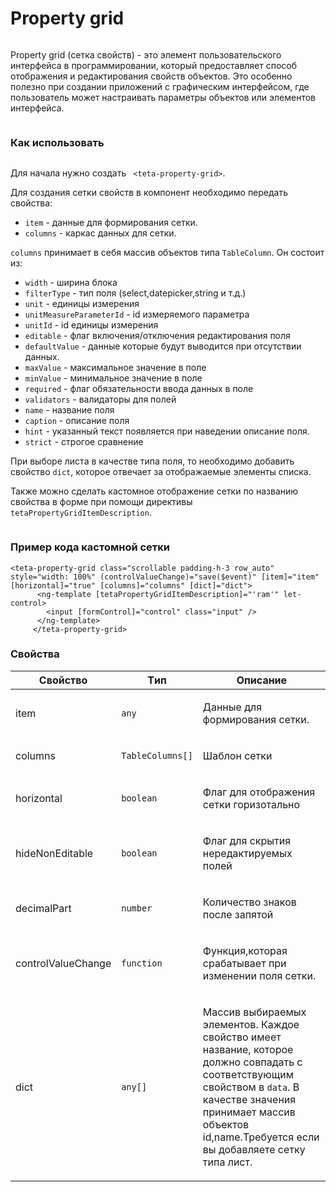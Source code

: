 
<Meta of={PropertyGridStories}/>

<div class='column gap-24'>
  <h1>Property grid</h1>
  <div class='column'>
    <p>Property grid (сетка свойств) - это элемент пользовательского интерфейса в программировании, который предоставляет способ отображения и редактирования свойств объектов. Это особенно полезно при создании приложений с графическим интерфейсом, где пользователь может настраивать параметры объектов или элементов интерфейса.</p>
  </div>
  <h3>Как использовать</h3>
  <div class='column'>
    <p>Для начала нужно создать <code> &lt;teta-property-grid&gt;</code>.</p>
    <p>Для создания сетки свойств в компонент необходимо передать свойства:</p>
    <ul>
      <li><code>item</code> - данные для формирования сетки.</li>
      <li><code>columns</code> - каркас данных для сетки.</li>
    </ul>
    <p><code>columns</code> принимает в себя массив объектов типа <code>TableColumn</code>. Он состоит из:</p>
    <ul>
      <li><code>width</code> - ширина  блока</li>
      <li><code>filterType</code> - тип поля (select,datepicker,string и т.д.)</li>
      <li><code>unit</code> - единицы измерения</li>
      <li><code>unitMeasureParameterId</code> - id измеряемого параметра </li>
      <li><code>unitId</code> - id единицы измерения</li>
      <li><code>editable</code> - флаг включения/отключения редактирования поля</li>
      <li><code>defaultValue</code> - данные которые будут выводится при отсутствии данных.</li>
      <li><code>maxValue</code> - максимальное значение в поле</li>
      <li><code>minValue</code> - минимальное значение в поле</li>
      <li><code>required</code> - флаг обязательности ввода данных в поле</li>
      <li><code>validators</code> - валидаторы для полей</li>
      <li><code>name</code> - название поля</li>
      <li><code>caption</code> - описание поля</li>
      <li><code>hint</code> - указанный текст появляется при наведении описание поля.</li>
      <li><code>strict</code> - строгое сравнение </li>
    </ul>
    <p>При выборе листа в качестве типа поля, то необходимо добавить свойство <code>dict</code>, которое отвечает за отображаемые элементы списка.</p>
    <p>Также можно сделать кастомное отображение сетки по названию свойства в форме при помощи директивы <code>tetaPropertyGridItemDescription</code>.</p>
  </div>
  <h3>Пример кода кастомной сетки</h3>
  <p><pre><code>&lt;teta-property-grid class="scrollable padding-h-3 row_auto" style="width: 100%" (controlValueChange)="save($event)" [item]="item" [horizontal]="true" [columns]="columns" [dict]="dict"&gt;
    &nbsp;&nbsp;&lt;ng-template [tetaPropertyGridItemDescription]="'ram'" let-control&gt;
    &nbsp;&nbsp;&nbsp;&nbsp;&lt;input [formControl]="control" class="input" /&gt;
    &nbsp;&nbsp;&lt;/ng-template&gt;
    &nbsp;&lt;/teta-property-grid&gt;</code></pre></p>
  <h3>Свойства</h3>
  <table>
    <thead>
    <tr>
      <th>Свойство</th>
      <th>Tип</th>
      <th>Описание</th>
    </tr>
    </thead>
    <tbody>
    <tr>
      <td class='text-align-center'>
        <p>item</p>
      </td>
      <td class='text-align-center'>
        <code>any</code>
      </td>
      <td class='text-align-center'>
        <p>Данные для формирования сетки.</p>
      </td>
    </tr>
    <tr>
      <td class='text-align-center'>
        <p>columns</p>
      </td>
      <td class='text-align-center'>
        <code>TableColumns[]</code>
      </td>
      <td class='text-align-center'>
        <p>Шаблон сетки</p>
      </td>
    </tr>
    <tr>
      <td class='text-align-center'>
        <p>horizontal</p>
      </td>
      <td class='text-align-center'>
        <code>boolean</code>
      </td>
      <td class='text-align-center'>
        <p>Флаг для отображения сетки горизотально</p>
      </td>
    </tr>
    <tr>
      <td class='text-align-center'>
        <p>hideNonEditable</p>
      </td>
      <td class='text-align-center'>
        <code>boolean</code>
      </td>
      <td class='text-align-center'>
        <p>Флаг для скрытия нередактируемых полей</p>
      </td>
    </tr>
    <tr>
      <td class='text-align-center'>
        <p>decimalPart</p>
      </td>
      <td class='text-align-center'>
        <code>number</code>
      </td>
      <td class='text-align-center'>
        <p>Количество знаков после запятой</p>
      </td>
    </tr>
    <tr>
      <td class='text-align-center'>
        <p>controlValueChange</p>
      </td>
      <td class='text-align-center'>
        <code>function</code>
      </td>
      <td class='text-align-center'>
        <p>Функция,которая срабатывает при изменении поля сетки.</p>
      </td>
    </tr>
    <tr>
      <td class='text-align-center'>
        <p>dict</p>
      </td>
      <td class='text-align-center'>
        <code>any[]</code>
      </td>
      <td class='text-align-center'>
        <p>Массив выбираемых элементов. Каждое свойство имеет название, которое должно совпадать с соответствующим свойством в <code>data</code>. В качестве значения принимает массив объектов id,name.Требуется если вы добавляете сетку типа лист.</p>
      </td>
    </tr>
    </tbody>
  </table>
</div>
